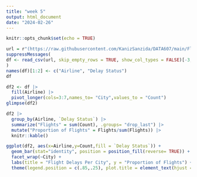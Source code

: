 ```yaml
---
title: "week 5"
output: html_document
date: "2024-02-26"
---
```


```r
knitr::opts_chunk$set(echo = TRUE)
```

```r
url = r"(https://raw.githubusercontent.com/KanizSanzida/DATA607/main/Flightdata.csv)"
suppressMessages(
df <- read_csv(url, skip_empty_rows = TRUE, show_col_types = FALSE)[-3,] # Skip_empty_rows does not work here and I'm not sure why, as we can see the third row is empty and gets converted to NAs as if skip_empty_rows = FALSE
)
names(df)[1:2] <- c("Airline", "Delay Status")
df
```

```r
df2 <- df |>
  fill(Airline) |>
  pivot_longer(cols=3:7,names_to= "City",values_to = "Count")
glimpse(df2)
```

```r
df2 |>
  group_by(Airline, `Delay Status`) |>
  summarize("Flights" = sum(Count), .groups= "drop_last") |>
  mutate("Proportion of Flights" = Flights/sum(Flights)) |>
  knitr::kable()
```

```r
ggplot(df2, aes(x=Airline,y=Count,fill = `Delay Status`)) +
  geom_bar(stat="identity", position = position_fill(reverse= TRUE)) +
  facet_wrap(~City) +
  labs(title = "Flight Delays Per City", y = "Proportion of Flights") +
  theme(legend.position = c(.85,.25), plot.title = element_text(hjust = 0.5))
```

